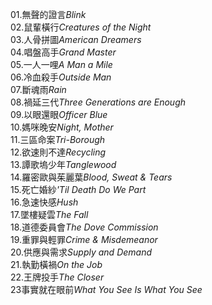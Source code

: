 <div style="text-align: left;">
01.無聲的證言''Blink''<br />
02.鼠輩橫行''Creatures of the Night''<br />
03.人骨拼圖''American Dreamers''<br />
04.唱盤高手''Grand Master''<br />
05.一人一哩''A Man a Mile''<br />
06.冷血殺手''Outside Man''<br />
07.斷魂雨''Rain''<br />
08.禍延三代''Three Generations are Enough''<br />
09.以眼還眼''Officer Blue''<br />
10.媽咪晚安''Night, Mother''<br />
11.三區命案''Tri-Borough''<br />
12.欲速則不達''Recycling''<br />
13.譚歌塢少年''Tanglewood''<br />
14.羅密歐與茱麗葉''Blood, Sweat & Tears''<br />
15.死亡婚紗'''Til Death Do We Part''<br />
16.急速快感''Hush''<br />
17.墜樓疑雲''The Fall''<br />
18.道德委員會''The Dove Commission''<br />
19.重罪與輕罪''Crime & Misdemeanor''<br />
20.供應與需求''Supply and Demand''<br />
21.執勤橫禍''On the Job''<br />
22.王牌投手''The Closer''<br />
23事實就在眼前''What You See Is What You See''
</div>